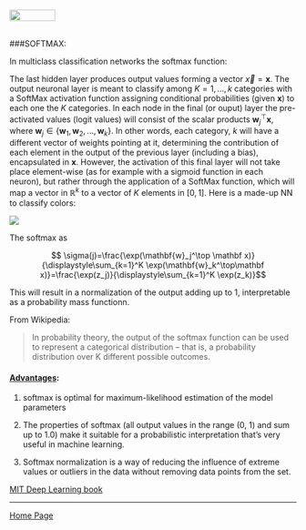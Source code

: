 <br>
<a href="http://rinterested.github.io/statistics/index.html">
<img HEIGHT="20" WIDTH="80" src="https://cloud.githubusercontent.com/assets/9312897/10556783/a27a26fa-745c-11e5-9b1a-2d5bd737387a.PNG"></a>
<br><br>

###SOFTMAX:
<br>

In multiclass classification networks the softmax function:

The last hidden layer produces output values forming a vector $\vec x = \mathbf x$. The output neuronal layer is meant to classify among $K=1,\dots,k$ categories with a SoftMax activation function assigning conditional probabilities (given $\mathbf x$) to each one the $K$ categories. In each node in the final (or ouput) layer the pre-activated values (logit values) will consist of the scalar products $\mathbf{w}_j^\top\mathbf{x}$, where $\mathbf w_j\in\{\mathbf{w}_1, \mathbf{w}_2,\dots,\mathbf{w}_k\}$. In other words, each category, $k$ will have a different vector of weights pointing at it, determining the contribution of each element in the output of the previous layer (including a bias), encapsulated in $\mathbf x$. However, the activation of this final layer will not take place element-wise (as for example with a sigmoid function in each neuron), but rather through the application of a SoftMax function, which will map a vector in $\mathbb R^k$ to a vector of $K$ elements in $[0,1]$. Here is a made-up NN to classify colors:


<img src = "https://cloud.githubusercontent.com/assets/9312897/26070674/6a74668e-3973-11e7-9029-357948fd405e.png">


The softmax as

$$ \sigma(j)=\frac{\exp(\mathbf{w}_j^\top \mathbf x)}{\displaystyle\sum_{k=1}^K \exp(\mathbf{w}_k^\top\mathbf x)}=\frac{\exp(z_j)}{\displaystyle\sum_{k=1}^K \exp(z_k)}$$

This will result in a normalization of the output adding up to $1$, interpretable as a probability mass functionn.

From Wikipedia:

>In probability theory, the output of the softmax function can be used to represent a categorical distribution – that is, a probability distribution over K different possible outcomes.


#### [Advantages](http://eli.thegreenplace.net/2016/the-softmax-function-and-its-derivative/):

1. softmax is optimal for maximum-likelihood estimation of the model parameters

2. The properties of softmax (all output values in the range (0, 1) and sum up to 1.0) make it suitable for a probabilistic interpretation that's very useful in machine learning.

3. Softmax normalization is a way of reducing the influence of extreme values or outliers in the data without removing data points from the set.


[MIT Deep Learning book](http://www.deeplearningbook.org/contents/TOC.html)

---

<a href="http://rinterested.github.io/statistics/index.html">Home Page</a>
